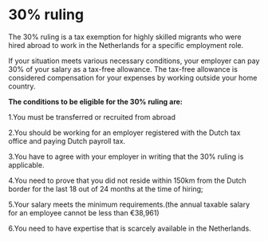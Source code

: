 # 30% ruling 
The 30% ruling is a tax exemption for highly skilled migrants who were hired abroad to work in the Netherlands for a specific employment role. 

If your situation meets various necessary conditions, your employer can pay 30% of your salary as a tax-free allowance. The tax-free allowance is considered compensation for your expenses by working outside your home country.

**The conditions to be eligible for the 30% ruling are:**

1.You must be transferred or recruited from abroad

2.You should be working for an employer registered with the Dutch tax office and paying Dutch payroll tax.

3.You have to agree with your employer in writing that the  30% ruling is applicable.

4.You need to prove that you did not reside within 150km from the Dutch border for the last 18 out of 24 months at the time of hiring;

5.Your salary meets the minimum requirements.(the annual taxable salary for an employee cannot be less than €38,961)

6.You need to have expertise that is scarcely available in the Netherlands.
